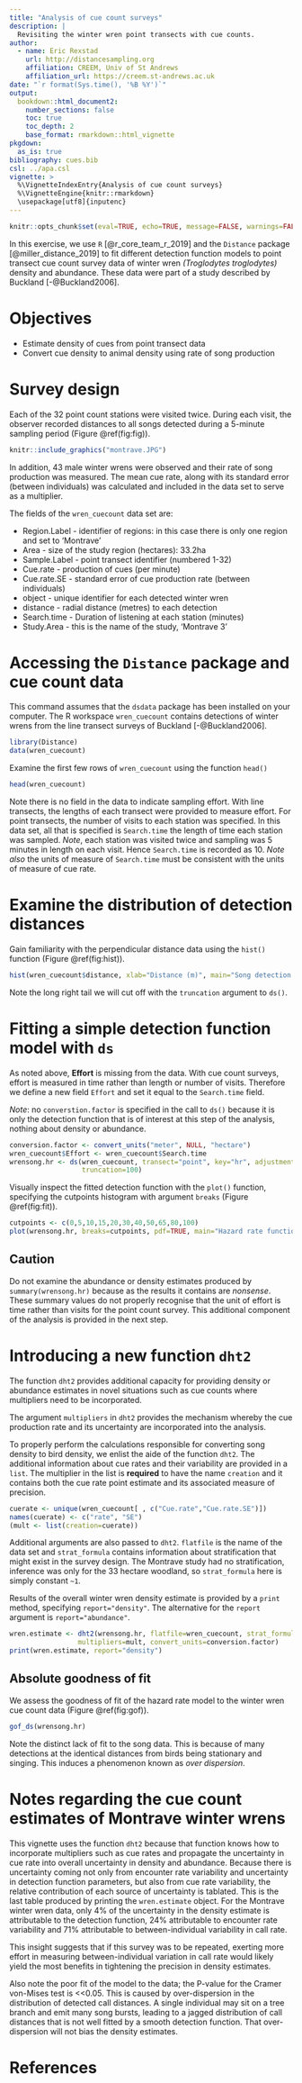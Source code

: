 ```yaml
---
title: "Analysis of cue count surveys"
description: |
  Revisiting the winter wren point transects with cue counts.
author:
  - name: Eric Rexstad 
    url: http://distancesampling.org
    affiliation: CREEM, Univ of St Andrews
    affiliation_url: https://creem.st-andrews.ac.uk
date: "`r format(Sys.time(), '%B %Y')`"
output: 
  bookdown::html_document2:
    number_sections: false
    toc: true
    toc_depth: 2
    base_format: rmarkdown::html_vignette
pkgdown:
  as_is: true 
bibliography: cues.bib
csl: ../apa.csl
vignette: >
  %\VignetteIndexEntry{Analysis of cue count surveys}
  %\VignetteEngine{knitr::rmarkdown}
  \usepackage[utf8]{inputenc}
---
```


```r
knitr::opts_chunk$set(eval=TRUE, echo=TRUE, message=FALSE, warnings=FALSE)
```

In this exercise, we use `R` [@r_core_team_r_2019] and the `Distance` package [@miller_distance_2019] to fit different detection function models to point transect cue count survey data of winter wren *(Troglodytes troglodytes)* density and abundance.  These data were part of a study described by Buckland [-@Buckland2006].

# Objectives

- Estimate density of cues from point transect data
- Convert cue density to animal density using rate of song production

# Survey design

Each of the 32 point count stations were visited twice.  During each visit, the observer recorded distances to all songs detected during a 5-minute sampling period (Figure \@ref(fig:fig)). 

```r
knitr::include_graphics("montrave.JPG")
```

In addition, 43 male winter wrens were observed and their rate of song production was measured.  The mean cue rate, along with its standard error (between individuals) was calculated and included in the data set to serve as a multiplier.

The fields of the `wren_cuecount` data set are:

- Region.Label - identifier of regions: in this case there is only one region and set to 'Montrave'
- Area - size of the study region (hectares): 33.2ha
- Sample.Label - point transect identifier (numbered 1-32)
- Cue.rate - production of cues (per minute)
- Cue.rate.SE - standard error of cue production rate (between individuals)
- object - unique identifier for each detected winter wren
- distance - radial distance (metres) to each detection
- Search.time - Duration of listening at each station (minutes)
- Study.Area - this is the name of the study, 'Montrave 3'

# Accessing the `Distance` package and cue count data

This command assumes that the `dsdata` package has been installed on your computer. The R workspace `wren_cuecount` contains detections of winter wrens from the line transect surveys of Buckland [-@Buckland2006].

```r
library(Distance)
data(wren_cuecount)
```

 Examine the first few rows of `wren_cuecount` using the function `head()`

```r
head(wren_cuecount)
```
Note there is no field in the data to indicate sampling effort.  With line transects, the lengths of each transect were provided to measure effort.  For point transects, the number of visits to each station was specified.  In this data set, all that is specified is `Search.time` the length of time each station was sampled.  *Note*, each station was visited twice and sampling was 5 minutes in length on each visit.  Hence `Search.time` is recorded as 10.  *Note also* the units of measure of `Search.time` must be consistent with the units of measure of cue rate.

# Examine the distribution of detection distances

Gain familiarity with the perpendicular distance data using the `hist()` function (Figure \@ref(fig:hist)).

```r
hist(wren_cuecount$distance, xlab="Distance (m)", main="Song detection distances")
```

Note the long right tail we will cut off with the `truncation` argument to `ds()`.


# Fitting a simple detection function model with `ds`


As noted above, **Effort** is missing from the data.  With cue count surveys, effort is measured in time rather than length or number of visits.  Therefore we define a new field `Effort` and set it equal to the `Search.time` field.

*Note*: no `converstion.factor` is specified in the call to `ds()` because it is only the detection function that is of interest at this step of the analysis, nothing about density or abundance.

```r
conversion.factor <- convert_units("meter", NULL, "hectare")
wren_cuecount$Effort <- wren_cuecount$Search.time
wrensong.hr <- ds(wren_cuecount, transect="point", key="hr", adjustment=NULL, 
                  truncation=100)
```

Visually inspect the fitted detection function with the `plot()` function, specifying the cutpoints histogram with argument `breaks` (Figure \@ref(fig:fit)).

```r
cutpoints <- c(0,5,10,15,20,30,40,50,65,80,100)
plot(wrensong.hr, breaks=cutpoints, pdf=TRUE, main="Hazard rate function fit to winter wren song counts.")
```

## Caution

Do not examine the abundance or density estimates produced by `summary(wrensong.hr)` because as the results it contains are *nonsense*.  These summary values do not properly recognise that the unit of effort is time rather than visits for the point count survey.  This additional component of the analysis is provided in the next step.

# Introducing a new function `dht2`

The function `dht2` provides additional capacity for providing density or abundance estimates in novel situations such as cue counts where multipliers need to be incorporated.

The argument `multipliers` in `dht2` provides the mechanism whereby the cue production rate and its uncertainty are incorporated into the analysis.

To properly perform the calculations responsible for converting song density to bird density, we enlist the aide of the function `dht2`.  The additional information about cue rates and their variability are provided in a `list`.  The multiplier in the list is **required** to have the name `creation` and it contains both the cue rate point estimate and its associated measure of precision.

```r
cuerate <- unique(wren_cuecount[ , c("Cue.rate","Cue.rate.SE")])
names(cuerate) <- c("rate", "SE")
(mult <- list(creation=cuerate))
```

Additional arguments are also passed to `dht2`.  `flatfile` is the name of the data set and `strat_formula` contains information about stratification that might exist in the survey design.  The Montrave study had no stratification, inference was only for the 33 hectare woodland, so `strat_formula` here is simply constant `~1`.

Results of the overall winter wren density estimate is provided by a `print` method, specifying `report="density"`.  The alternative for the `report` argument is `report="abundance"`.

```r
wren.estimate <- dht2(wrensong.hr, flatfile=wren_cuecount, strat_formula=~1,
                 multipliers=mult, convert_units=conversion.factor)
print(wren.estimate, report="density")
```

## Absolute goodness of fit

We assess the goodness of fit of the hazard rate model to the winter wren cue count data (Figure \@ref(fig:gof)).

```r
gof_ds(wrensong.hr)
```
Note the distinct lack of fit to the song data.  This is because of many detections at the identical distances from birds being stationary and singing.  This induces a phenomenon known as *over dispersion*.

# Notes regarding the cue count estimates of Montrave winter wrens

This vignette uses the function `dht2` because that function knows how to incorporate multipliers such as cue rates and propagate the uncertainty in cue rate into overall uncertainty in density and abundance.  Because there is uncertainty coming not only from encounter rate variability and uncertainty in detection function parameters, but also from cue rate variability, the relative contribution of each source of uncertainty is tablated.  This is the last table produced by printing the `wren.estimate` object.  For the Montrave winter wren data, only 4% of the uncertainty in the density estimate is attributable to the detection function, 24% attributable to encounter rate variability and 71% attributable to between-individual variability in call rate.

This insight suggests that if this survey was to be repeated, exerting more effort in measuring between-individual variation in call rate would likely yield the most benefits in tightening the precision in density estimates.

Also note the poor fit of the model to the data; the P-value for the Cramer von-Mises test is <<0.05.  This is caused by over-dispersion in the distribution of detected call distances.  A single individual may sit on a tree branch and emit many song bursts, leading to a jagged distribution of call distances that is not well fitted by a smooth detection function.  That over-dispersion will not bias the density estimates.

# References
